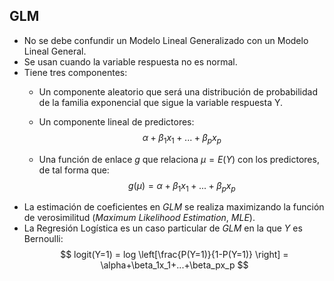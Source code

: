 ## GLM
::: {.incremental}
* No se debe confundir un Modelo Lineal Generalizado con un Modelo Lineal General.
* Se usan cuando la variable respuesta no es normal.
* Tiene tres componentes:
  * Un componente aleatorio que será una distribución de probabilidad de la
familia exponencial que sigue la variable respuesta Y.
  * Un componente lineal de predictores:
$$
\alpha+\beta_1x_1+...+\beta_px_p
$$


  * Una función de enlace $g$ que relaciona $\mu=E(Y)$ con los predictores, de tal forma que:
$$
g(\mu)=\alpha+\beta_1x_1+...+\beta_px_p
$$

* La estimación de coeficientes en *GLM* se realiza maximizando la función de verosimilitud (*Maximum Likelihood Estimation*, *MLE*).
* La Regresión Logística es un caso particular de $GLM$ en la que $Y$ es Bernoulli:  
$$
logit(Y=1) = log \left[\frac{P(Y=1)}{1-P(Y=1)} \right] = \alpha+\beta_1x_1+...+\beta_px_p
$$

:::
